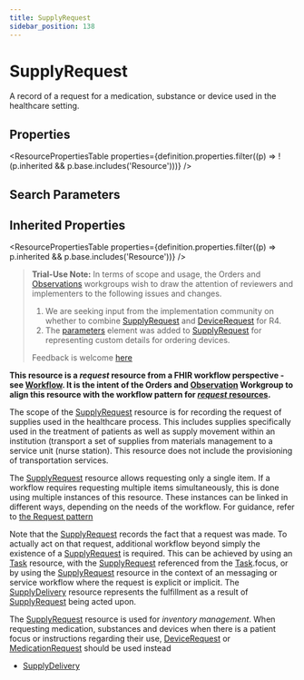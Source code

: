 ```yaml
---
title: SupplyRequest
sidebar_position: 138
---
```



# SupplyRequest

A record of a request for a medication, substance or device used in the healthcare setting.

<Tabs queryString="section">
<TabItem value="schema" label="Schema" default>

## Properties

<ResourcePropertiesTable
  properties={definition.properties.filter((p) => !(p.inherited && p.base.includes('Resource')))}
/>

## Search Parameters

<SearchParamsTable searchParams={definition.searchParameters} />

## Inherited Properties

<ResourcePropertiesTable properties={definition.properties.filter((p) => p.inherited && p.base.includes('Resource'))} />

</TabItem>
  <TabItem value="usage" label="Usage">
    <div>   <a name="scope"></a>    <blockquote class="stu-note"><p><b>Trial-Use Note:</b> In terms of scope and usage, the  Orders and <a href="/docs/api/fhir/resources/observation">Observations</a> workgroups wish to draw the attention of reviewers and implementers to the following issues and changes. </p>    <ol>     <li>We are seeking input from the implementation community on whether to combine <a href="/docs/api/fhir/resources/supplyrequest">SupplyRequest</a> and  <a href="/docs/api/fhir/resources/devicerequest">DeviceRequest</a> for R4.  </li>     <li>The <a href="https://www.hl7.org/fhir/supplyrequest-definitions.html#parameters">parameters</a> element  was added to <a href="/docs/api/fhir/resources/supplyrequest">SupplyRequest</a> for representing custom details for ordering devices. </li>    </ol>       <p> Feedback is welcome <a href="http://hl7.org/fhir-issues">here </a> </p></blockquote>   <p>    <strong>This resource is a <em>request</em> resource from a FHIR workflow perspective - see <a href="https://www.hl7.org/fhir/workflow.html">Workflow</a>.  It is the intent of the Orders and <a href="/docs/api/fhir/resources/observation">Observation</a> Workgroup to align this resource with  the workflow  pattern for <a href="https://www.hl7.org/fhir/workflow.html">      <em>request</em> resources</a>.</strong>   </p>   <p> The scope of the <a href="/docs/api/fhir/resources/supplyrequest">SupplyRequest</a> resource is for recording the request of supplies used in the healthcare process.  This includes supplies specifically used in the treatment of patients as well as supply movement within an institution (transport a set of supplies from materials management to a service unit (nurse station).  This resource does not include the provisioning of transportation services. </p>   <p> The <a href="/docs/api/fhir/resources/supplyrequest">SupplyRequest</a> resource allows requesting only a single item. If a workflow requires requesting multiple items simultaneously, this is done using multiple instances of this resource. These instances can be linked in different ways, depending on the needs of the workflow. For guidance, refer to <a href="https://www.hl7.org/fhir/request.html#compound">the Request pattern</a>   </p>  </div>
    </TabItem>
  <TabItem value="relationships" label="Relationships">
    <div>   <a name="bnr"></a>      <p>Note that the <a href="/docs/api/fhir/resources/supplyrequest">SupplyRequest</a> records the fact that a request was made. To actually act on that request, additional workflow beyond simply the existence of a <a href="/docs/api/fhir/resources/supplyrequest">SupplyRequest</a> is required. This can be achieved by using an <a href="/docs/api/fhir/resources/task">Task</a> resource, with the <a href="/docs/api/fhir/resources/supplyrequest">SupplyRequest</a> referenced from the <a href="/docs/api/fhir/resources/task">Task</a>.focus, or by using the <a href="/docs/api/fhir/resources/supplyrequest">SupplyRequest</a> resource in the context of an messaging or service workflow where the request is explicit or implicit.  The <a href="/docs/api/fhir/resources/supplydelivery">SupplyDelivery</a> resource represents the fulfillment as a result of <a href="/docs/api/fhir/resources/supplyrequest">SupplyRequest</a> being acted upon.   </p>   <p>The <a href="/docs/api/fhir/resources/supplyrequest">SupplyRequest</a> resource is used for <em>inventory management</em>.       When requesting medication, substances and devices when there is a patient focus or instructions regarding their use, <a href="/docs/api/fhir/resources/devicerequest">DeviceRequest</a> or <a href="/docs/api/fhir/resources/medicationrequest">MedicationRequest</a> should be used instead   </p>  </div>
    </TabItem>
  
  <TabItem value="referencedBy" label="Referenced By">
    <ul><li><a href="/docs/api/fhir/resources/supplydelivery">SupplyDelivery</a></li></ul>
    </TabItem>

</Tabs>
